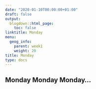 ```yaml
---
date: "2020-01-10T00:00:00+01:00"
draft: false
output:
  blogdown::html_page:
    toc: false
linktitle: Monday
menu:
  geog_info:
    parent: week1
    weight: 20
title: Monday
type: docs
---
```

  
## Monday Monday Monday...